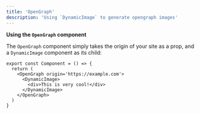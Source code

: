 ```yaml
---
title: 'OpenGraph'
description: 'Using `DynamicImage` to generate opengraph images'
---
```


**Using the `OpenGraph` component**

The `OpenGraph` component simply takes the origin of your site as a prop, and a `DynamicImage` component as its child:

```tsx
export const Component = () => {
  return (
    <OpenGraph origin='https://example.com'>
      <DynamicImage>
        <div>This is very cool!</div>
      </DynamicImage>
    </OpenGraph>
  )
}
```
